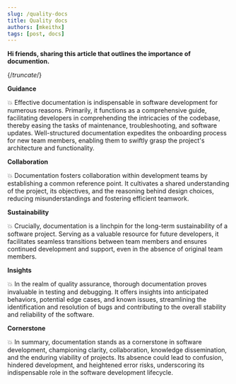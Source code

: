 ```yaml
---
slug: /quality-docs
title: Quality docs
authors: [mkeithx]
tags: [post, docs]
---
```


**Hi friends, sharing this article that outlines the importance of documention.**

{/*truncate*/}

**Guidance**

💥 Effective documentation is indispensable in software development for numerous reasons. Primarily, it functions as a comprehensive guide, facilitating developers in comprehending the intricacies of the codebase, thereby easing the tasks of maintenance, troubleshooting, and software updates. Well-structured documentation expedites the onboarding process for new team members, enabling them to swiftly grasp the project's architecture and functionality.

**Collaboration**

💥 Documentation fosters collaboration within development teams by establishing a common reference point. It cultivates a shared understanding of the project, its objectives, and the reasoning behind design choices, reducing misunderstandings and fostering efficient teamwork.

**Sustainability**

💥 Crucially, documentation is a linchpin for the long-term sustainability of a software project. Serving as a valuable resource for future developers, it facilitates seamless transitions between team members and ensures continued development and support, even in the absence of original team members.

**Insights**

💥 In the realm of quality assurance, thorough documentation proves invaluable in testing and debugging. It offers insights into anticipated behaviors, potential edge cases, and known issues, streamlining the identification and resolution of bugs and contributing to the overall stability and reliability of the software.

**Cornerstone**

💥 In summary, documentation stands as a cornerstone in software development, championing clarity, collaboration, knowledge dissemination, and the enduring viability of projects. Its absence could lead to confusion, hindered development, and heightened error risks, underscoring its indispensable role in the software development lifecycle.